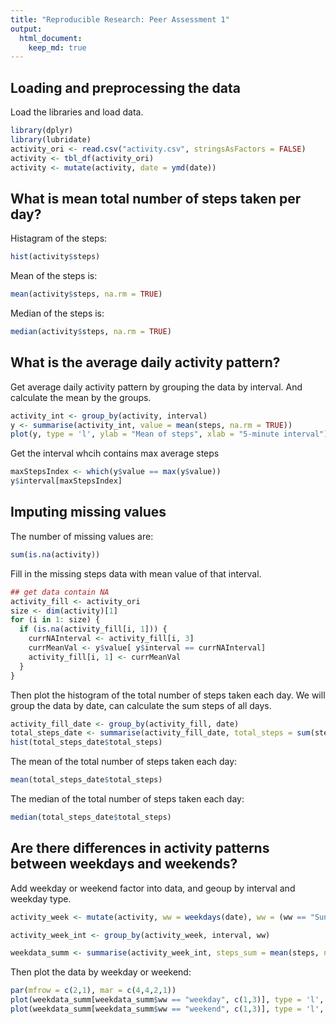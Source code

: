 ```yaml
---
title: "Reproducible Research: Peer Assessment 1"
output: 
  html_document:
    keep_md: true
---
```



## Loading and preprocessing the data

Load the libraries and load data.
```r
library(dplyr)
library(lubridate)
activity_ori <- read.csv("activity.csv", stringsAsFactors = FALSE)
activity <- tbl_df(activity_ori)
activity <- mutate(activity, date = ymd(date))
```


## What is mean total number of steps taken per day?

Histagram of the steps:
```r
hist(activity$steps)
```

Mean of the steps is:
```r
mean(activity$steps, na.rm = TRUE)
```

Median of the steps is:
```r
median(activity$steps, na.rm = TRUE)
```


## What is the average daily activity pattern?

Get average daily activity pattern by grouping the data by interval. And calculate the mean by the groups.

```r
activity_int <- group_by(activity, interval)
y <- summarise(activity_int, value = mean(steps, na.rm = TRUE))
plot(y, type = 'l', ylab = "Mean of steps", xlab = "5-minute interval")
```

Get the interval whcih contains max average steps
```r
maxStepsIndex <- which(y$value == max(y$value))
y$interval[maxStepsIndex]
```


## Imputing missing values

The number of missing values are:
```r
sum(is.na(activity))
```

Fill in the missing steps data with mean value of that interval.
```r
## get data contain NA
activity_fill <- activity_ori
size <- dim(activity)[1]
for (i in 1: size) {
  if (is.na(activity_fill[i, 1])) {
    currNAInterval <- activity_fill[i, 3]
    currMeanVal <- y$value[ y$interval == currNAInterval]
    activity_fill[i, 1] <- currMeanVal
  }
}
```

Then plot the histogram of the total number of steps taken each day. We will group the data by date, can calculate the sum steps of all days.

```r
activity_fill_date <- group_by(activity_fill, date)
total_steps_date <- summarise(activity_fill_date, total_steps = sum(steps))
hist(total_steps_date$total_steps)
```

The mean of the total number of steps taken each day:

```r
mean(total_steps_date$total_steps)
```

The median of the total number of steps taken each day:

```r
median(total_steps_date$total_steps)
```


## Are there differences in activity patterns between weekdays and weekends?

Add weekday or weekend factor into data, and geoup by interval and weekday type.

```r
activity_week <- mutate(activity, ww = weekdays(date), ww = (ww == "Sunday" | ww =="Saturday"), ww = ifelse(ww, "weekend", "weekday"), ww = as.factor(ww))

activity_week_int <- group_by(activity_week, interval, ww)

weekdata_summ <- summarise(activity_week_int, steps_sum = mean(steps, na.rm = TRUE))
```

Then plot the data by weekday or weekend:
```r
par(mfrow = c(2,1), mar = c(4,4,2,1))
plot(weekdata_summ[weekdata_summ$ww == "weekday", c(1,3)], type = 'l', main = "weekday")
plot(weekdata_summ[weekdata_summ$ww == "weekend", c(1,3)], type = 'l', main = "weekend")
```


